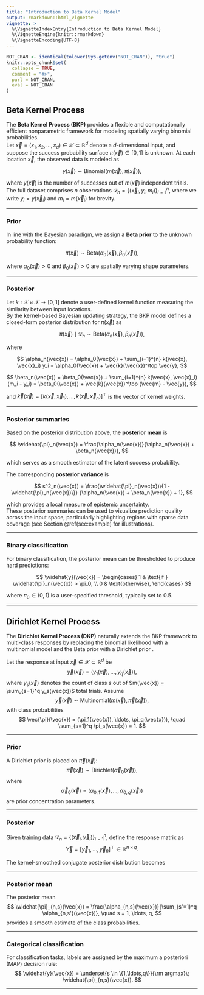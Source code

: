 ```yaml
---
title: "Introduction to Beta Kernel Model"
output: rmarkdown::html_vignette
vignette: >
  %\VignetteIndexEntry{Introduction to Beta Kernel Model}
  %\VignetteEngine{knitr::rmarkdown}
  %\VignetteEncoding{UTF-8}
---
```


```r
NOT_CRAN <- identical(tolower(Sys.getenv("NOT_CRAN")), "true")
knitr::opts_chunk$set(
  collapse = TRUE,
  comment = "#>",
  purl = NOT_CRAN,
  eval = NOT_CRAN
)
```


## Beta Kernel Process

The **Beta Kernel Process (BKP)** provides a flexible and computationally efficient nonparametric framework for modeling spatially varying binomial probabilities.  
Let $\vec{x} = (x_1, x_2, \ldots, x_d) \in \mathcal{X} \subset \mathbb{R}^d$ denote a $d$-dimensional input, and suppose the success probability surface $\pi(\vec{x}) \in [0,1]$ is unknown. At each location $\vec{x}$, the observed data is modeled as

$$
y(\vec{x}) \sim \mathrm{Binomial}(m(\vec{x}), \pi(\vec{x})),
$$

where $y(\vec{x})$ is the number of successes out of $m(\vec{x})$ independent trials.  
The full dataset comprises $n$ observations $\mathcal{D}_n = \{(\vec{x}_i, y_i, m_i)\}_{i=1}^n$, where we write $y_i= y(\vec{x}_i)$ and $m_i= m(\vec{x}_i)$ for brevity.

---

### Prior

In line with the Bayesian paradigm, we assign a **Beta prior** to the unknown probability function:

$$
\pi(\vec{x}) \sim \mathrm{Beta}(\alpha_0(\vec{x}), \beta_0(\vec{x})),
$$

where $\alpha_0(\vec{x}) > 0$ and $\beta_0(\vec{x}) > 0$ are spatially varying shape parameters.

---

### Posterior

Let $k: \mathcal{X} \times \mathcal{X} \to [0,1]$ denote a user-defined kernel function measuring the similarity between input locations.  
By the kernel-based Bayesian updating strategy, the BKP model defines a closed-form posterior distribution for $\pi(\vec{x})$ as

$$
\pi(\vec{x}) \mid \mathcal{D}_n \sim \mathrm{Beta}\left(\alpha_n(\vec{x}), \beta_n(\vec{x})\right),
$$

where

$$
\alpha_n(\vec{x}) = \alpha_0(\vec{x}) + \sum_{i=1}^{n} k(\vec{x}, \vec{x}_i) y_i
= \alpha_0(\vec{x}) + \vec{k}(\vec{x})^\top \vec{y},
$$

$$
\beta_n(\vec{x})  = \beta_0(\vec{x}) + \sum_{i=1}^{n} k(\vec{x}, \vec{x}_i) (m_i - y_i)
= \beta_0(\vec{x}) + \vec{k}(\vec{x})^\top (\vec{m} - \vec{y}),
$$

and $\vec{k}(\vec{x}) = [k(\vec{x}, \vec{x}_1), \ldots, k(\vec{x}, \vec{x}_n)]^\top$ is the vector of kernel weights.  

---

### Posterior summaries

Based on the posterior distribution above, the **posterior mean** is

$$
\widehat{\pi}_n(\vec{x}) =
\frac{\alpha_n(\vec{x})}{\alpha_n(\vec{x}) + \beta_n(\vec{x})},
$$

which serves as a smooth estimator of the latent success probability.  

The corresponding **posterior variance** is

$$
s^2_n(\vec{x}) =
\frac{\widehat{\pi}_n(\vec{x})\{1 - \widehat{\pi}_n(\vec{x})\}}
{\alpha_n(\vec{x}) + \beta_n(\vec{x}) + 1},
$$

which provides a local measure of epistemic uncertainty.  
These posterior summaries can be used to visualize prediction quality across the input space, particularly highlighting regions with sparse data coverage (see Section \@ref(sec:example) for illustrations).

---

### Binary classification

For binary classification, the posterior mean can be thresholded to produce hard predictions:

$$
\widehat{y}(\vec{x}) =
\begin{cases}
1 & \text{if } \widehat{\pi}_n(\vec{x}) > \pi_0, \\
0 & \text{otherwise},
\end{cases}
$$

where $\pi_0 \in (0,1)$ is a user-specified threshold, typically set to $0.5$.

---

## Dirichlet Kernel Process

The **Dirichlet Kernel Process (DKP)** naturally extends the BKP framework to multi-class responses by replacing the binomial likelihood with a multinomial model and the Beta prior with a Dirichlet prior \citep{MacKenzie2014}.

Let the response at input $\vec{x} \in \mathcal{X} \subset \mathbb{R}^d$ be
$$
\vec{y}(\vec{x}) = \left(y_1(\vec{x}), \ldots, y_q(\vec{x})\right),
$$
where $y_s(\vec{x})$ denotes the count of class $s$ out of $m(\vec{x}) = \sum_{s=1}^q y_s(\vec{x})$ total trials. Assume
$$
\vec{y}(\vec{x}) \sim \mathrm{Multinomial}(m(\vec{x}), \vec{\pi}(\vec{x})),
$$
with class probabilities
$$
\vec{\pi}(\vec{x}) = (\pi_1(\vec{x}), \ldots, \pi_q(\vec{x})), \quad \sum_{s=1}^q \pi_s(\vec{x}) = 1.
$$

---

### Prior

A Dirichlet prior is placed on $\vec{\pi}(\vec{x})$:
$$
\vec{\pi}(\vec{x}) \sim \mathrm{Dirichlet}(\vec{\alpha}_0(\vec{x})),
$$
where
$$
\vec{\alpha}_0(\vec{x}) = (\alpha_{0,1}(\vec{x}), \ldots, \alpha_{0,q}(\vec{x}))
$$
are prior concentration parameters.

---

### Posterior

Given training data $\mathcal{D}_n = \{(\vec{x}_i, \vec{y}_i)\}_{i=1}^n$, define the response matrix as
$$
\vec{Y} = [\vec{y}_1, \ldots, \vec{y}_n]^\top \in \mathbb{R}^{n \times q}.
$$

The kernel-smoothed conjugate posterior distribution becomes
\begin{equation}\label{eq:DKP_model}
\vec{\pi}(\vec{x}) \mid \mathcal{D}_n \sim \mathrm{Dirichlet}\left(\vec{\alpha}_n(\vec{x})\right), \quad \text{with} \quad \vec{\alpha}_n(\vec{x}) = \vec{\alpha}_0(\vec{x}) + \vec{k}(\vec{x})^\top \vec{Y}.
\end{equation}

---

### Posterior mean

The posterior mean
$$
\widehat{\pi}_{n,s}(\vec{x}) = \frac{\alpha_{n,s}(\vec{x})}{\sum_{s'=1}^q \alpha_{n,s'}(\vec{x})}, \quad s = 1, \ldots, q,
$$
provides a smooth estimate of the class probabilities.

---

### Categorical classification

For classification tasks, labels are assigned by the maximum a posteriori (MAP) decision rule:
$$
\widehat{y}(\vec{x}) = \underset{s \in \{1,\ldots,q\}}{\rm argmax}\; \widehat{\pi}_{n,s}(\vec{x}).
$$

---

